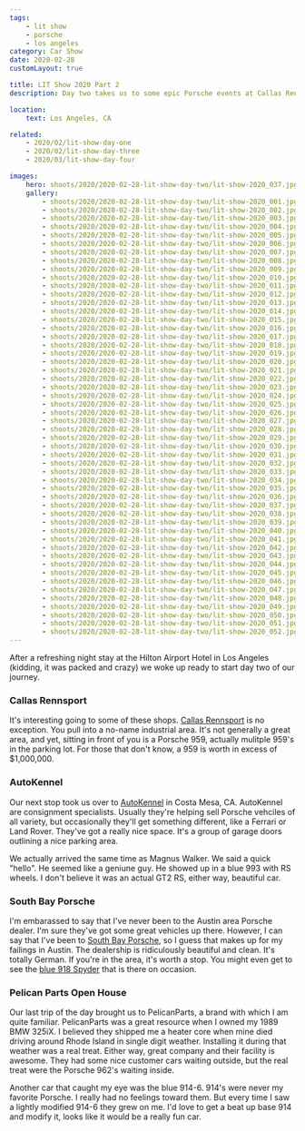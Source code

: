 ```yaml
---
tags:
    - lit show
    - porsche
    - los angeles
category: Car Show
date: 2020-02-28
customLayout: true

title: LIT Show 2020 Part 2
description: Day two takes us to some epic Porsche events at Callas Rennsport, Auto Kennel and Pelican Parts.

location:
    text: Los Angeles, CA

related:
    - 2020/02/lit-show-day-one
    - 2020/02/lit-show-day-three
    - 2020/03/lit-show-day-four

images:
    hero: shoots/2020/2020-02-28-lit-show-day-two/lit-show-2020_037.jpg
    gallery:
        - shoots/2020/2020-02-28-lit-show-day-two/lit-show-2020_001.jpg
        - shoots/2020/2020-02-28-lit-show-day-two/lit-show-2020_002.jpg
        - shoots/2020/2020-02-28-lit-show-day-two/lit-show-2020_003.jpg
        - shoots/2020/2020-02-28-lit-show-day-two/lit-show-2020_004.jpg
        - shoots/2020/2020-02-28-lit-show-day-two/lit-show-2020_005.jpg
        - shoots/2020/2020-02-28-lit-show-day-two/lit-show-2020_006.jpg
        - shoots/2020/2020-02-28-lit-show-day-two/lit-show-2020_007.jpg
        - shoots/2020/2020-02-28-lit-show-day-two/lit-show-2020_008.jpg
        - shoots/2020/2020-02-28-lit-show-day-two/lit-show-2020_009.jpg
        - shoots/2020/2020-02-28-lit-show-day-two/lit-show-2020_010.jpg
        - shoots/2020/2020-02-28-lit-show-day-two/lit-show-2020_011.jpg
        - shoots/2020/2020-02-28-lit-show-day-two/lit-show-2020_012.jpg
        - shoots/2020/2020-02-28-lit-show-day-two/lit-show-2020_013.jpg
        - shoots/2020/2020-02-28-lit-show-day-two/lit-show-2020_014.jpg
        - shoots/2020/2020-02-28-lit-show-day-two/lit-show-2020_015.jpg
        - shoots/2020/2020-02-28-lit-show-day-two/lit-show-2020_016.jpg
        - shoots/2020/2020-02-28-lit-show-day-two/lit-show-2020_017.jpg
        - shoots/2020/2020-02-28-lit-show-day-two/lit-show-2020_018.jpg
        - shoots/2020/2020-02-28-lit-show-day-two/lit-show-2020_019.jpg
        - shoots/2020/2020-02-28-lit-show-day-two/lit-show-2020_020.jpg
        - shoots/2020/2020-02-28-lit-show-day-two/lit-show-2020_021.jpg
        - shoots/2020/2020-02-28-lit-show-day-two/lit-show-2020_022.jpg
        - shoots/2020/2020-02-28-lit-show-day-two/lit-show-2020_023.jpg
        - shoots/2020/2020-02-28-lit-show-day-two/lit-show-2020_024.jpg
        - shoots/2020/2020-02-28-lit-show-day-two/lit-show-2020_025.jpg
        - shoots/2020/2020-02-28-lit-show-day-two/lit-show-2020_026.jpg
        - shoots/2020/2020-02-28-lit-show-day-two/lit-show-2020_027.jpg
        - shoots/2020/2020-02-28-lit-show-day-two/lit-show-2020_028.jpg
        - shoots/2020/2020-02-28-lit-show-day-two/lit-show-2020_029.jpg
        - shoots/2020/2020-02-28-lit-show-day-two/lit-show-2020_030.jpg
        - shoots/2020/2020-02-28-lit-show-day-two/lit-show-2020_031.jpg
        - shoots/2020/2020-02-28-lit-show-day-two/lit-show-2020_032.jpg
        - shoots/2020/2020-02-28-lit-show-day-two/lit-show-2020_033.jpg
        - shoots/2020/2020-02-28-lit-show-day-two/lit-show-2020_034.jpg
        - shoots/2020/2020-02-28-lit-show-day-two/lit-show-2020_035.jpg
        - shoots/2020/2020-02-28-lit-show-day-two/lit-show-2020_036.jpg
        - shoots/2020/2020-02-28-lit-show-day-two/lit-show-2020_037.jpg
        - shoots/2020/2020-02-28-lit-show-day-two/lit-show-2020_038.jpg
        - shoots/2020/2020-02-28-lit-show-day-two/lit-show-2020_039.jpg
        - shoots/2020/2020-02-28-lit-show-day-two/lit-show-2020_040.jpg
        - shoots/2020/2020-02-28-lit-show-day-two/lit-show-2020_041.jpg
        - shoots/2020/2020-02-28-lit-show-day-two/lit-show-2020_042.jpg
        - shoots/2020/2020-02-28-lit-show-day-two/lit-show-2020_043.jpg
        - shoots/2020/2020-02-28-lit-show-day-two/lit-show-2020_044.jpg
        - shoots/2020/2020-02-28-lit-show-day-two/lit-show-2020_045.jpg
        - shoots/2020/2020-02-28-lit-show-day-two/lit-show-2020_046.jpg
        - shoots/2020/2020-02-28-lit-show-day-two/lit-show-2020_047.jpg
        - shoots/2020/2020-02-28-lit-show-day-two/lit-show-2020_048.jpg
        - shoots/2020/2020-02-28-lit-show-day-two/lit-show-2020_049.jpg
        - shoots/2020/2020-02-28-lit-show-day-two/lit-show-2020_050.jpg
        - shoots/2020/2020-02-28-lit-show-day-two/lit-show-2020_051.jpg
        - shoots/2020/2020-02-28-lit-show-day-two/lit-show-2020_052.jpg
---
```


After a refreshing night stay at the Hilton Airport Hotel in Los Angeles (kidding, it was packed and crazy) we woke up ready to start day two of our journey.

### Callas Rennsport

It's interesting going to some of these shops. [Callas Rennsport](https://www.callasrennsport.com/) is no exception. You pull into a no-name industrial area. It's not generally a great area, and yet, sitting in front of you is a Porsche 959, actually mulitple 959's in the parking lot. For those that don't know, a 959 is worth in excess of $1,000,000.

### AutoKennel

Our next stop took us over to [AutoKennel](https://autokennel.com/) in Costa Mesa, CA. AutoKennel are consignment specialists. Usually they're helping sell Porsche vehciles of all variety, but occasionally they'll get something different, like a Ferrari or Land Rover. They've got a really nice space. It's a group of garage doors outlining a nice parking area.

We actually arrived the same time as Magnus Walker. We said a quick "hello". He seemed like a geniune guy. He showed up in a blue 993 with RS wheels. I don't believe it was an actual GT2 RS, either way, beautiful car.

### South Bay Porsche

I'm embarassed to say that I've never been to the Austin area Porsche dealer. I'm sure they've got some great vehicles up there. However, I can say that I've been to [South Bay Porsche](https://www.porschesouthbay.com/), so I guess that makes up for my failings in Austin. The dealership is ridiculously beautiful and clean. It's totally German. If you're in the area, it's worth a stop. You might even get to see the [blue 918 Spyder](https://www.google.com/maps/place/Porsche+South+Bay/@33.899252,-118.3719878,3a,91.2y,90t/data=!3m8!1e2!3m6!1sAF1QipOf61b3wqAYxE4FzwpaDnv6tW4xnDLVMYIR2A3M!2e10!3e12!6shttps:%2F%2Flh5.googleusercontent.com%2Fp%2FAF1QipOf61b3wqAYxE4FzwpaDnv6tW4xnDLVMYIR2A3M%3Dw203-h135-k-no!7i1200!8i800!4m5!3m4!1s0x80dd4a56efd17825:0xa4516fa00e7a781a!8m2!3d33.898877!4d-118.371598) that is there on occasion.

### Pelican Parts Open House

Our last trip of the day brought us to PelicanParts, a brand with which I am quite familiar. PelicanParts was a great resource when I owned my 1989 BMW 325iX. I believed they shipped me a heater core when mine died driving around Rhode Island in single digit weather. Installing it during that weather was a real treat. Either way, great company and their facility is awesome. They had some nice customer cars waiting outside, but the real treat were the Porsche 962's waiting inside.

Another car that caught my eye was the blue 914-6. 914's were never my favorite Porsche. I really had no feelings toward them. But every time I saw a lightly modified 914-6 they grew on me. I'd love to get a beat up base 914 and modify it, looks like it would be a really fun car.
